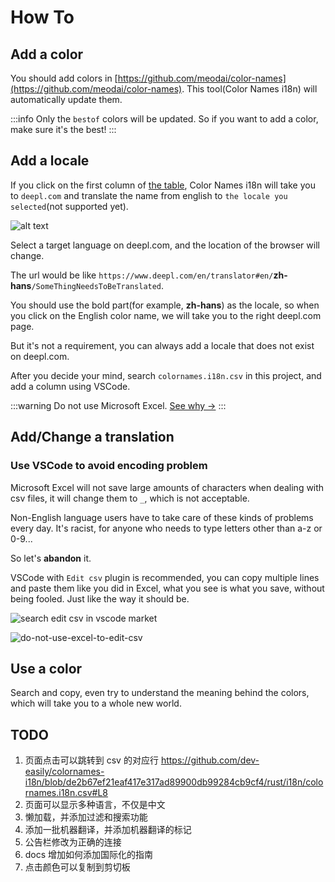 # How To

## Add a color
You should add colors in [https://github.com/meodai/color-names](https://github.com/meodai/color-names).
This tool(Color Names i18n) will automatically update them.

:::info
Only the `bestof` colors will be updated. So if you want to add a color, make sure it's the best!
:::

## Add a locale
If you click on the first column of [the table](http://localhost:3000/colornames-i18n/), Color Names i18n will take you to `deepl.com` and translate the name from english to
`the locale you selected`(not supported yet).

![alt text](assets/supported-codes.png)

Select a target language on deepl.com, and the location of the browser will change.

The url would be like `https://www.deepl.com/en/translator#en/`**zh-hans**`/SomeThingNeedsToBeTranslated`.

You should use the bold part(for example, **zh-hans**) as the locale, so when you click on the English color name, we will take you to the right deepl.com page.

But it's not a requirement, you can always add a locale that does not exist on deepl.com.

After you decide your mind, search `colornames.i18n.csv` in this project, and add a column using VSCode. 

:::warning
Do not use Microsoft Excel. [See why ->](#vscode)
:::

## Add/Change a translation

### Use VSCode to avoid encoding problem
Microsoft Excel will not save large amounts of characters when dealing with csv files, it will change them to `_`, which is not acceptable.

Non-English language users have to take care of these kinds of problems every day. It's racist, for anyone who needs to type letters other than a-z or 0-9...

So let's **abandon** it.

VSCode with `Edit csv` plugin is recommended, you can copy multiple lines and paste them like you did in Excel, what you see is what you save, without being fooled. Just like the way it should be. 

![search edit csv in vscode market](assets/search-edit-csv.png)

![do-not-use-excel-to-edit-csv](assets/do-not-use-excel-to-edit-csv.png)

## Use a color
Search and copy, even try to understand the meaning behind the colors, which will take you to a whole new world.

## TODO

1. 页面点击可以跳转到 csv 的对应行 
   https://github.com/dev-easily/colornames-i18n/blob/de2b67ef21eaf417e317ad89900db99284cb9cf4/rust/i18n/colornames.i18n.csv#L8
2. 页面可以显示多种语言，不仅是中文
3. 懒加载，并添加过滤和搜索功能
4. 添加一批机器翻译，并添加机器翻译的标记
5. 公告栏修改为正确的连接
6. docs 增加如何添加国际化的指南
7. 点击颜色可以复制到剪切板